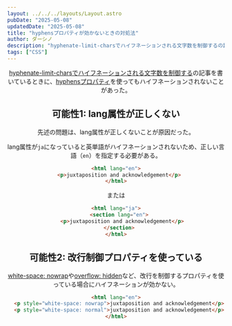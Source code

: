 ```yaml
---
layout: ../../../layouts/Layout.astro
pubDate: "2025-05-08"
updatedDate: "2025-05-08"
title: "hyphensプロパティが効かないときの対処法"
author: ダーシノ
description: "hyphenate-limit-charsでハイフネーションされる文字数を制御するの記事を書いているときに、hyphensプロパティを使ってもハイフネーションされないことがあった。"
tags: ["CSS"]
---
```



<Header {...frontmatter} />

[hyphenate\-limit\-charsでハイフネーションされる文字数を制御する](https://bcrikko.github.io/til/posts/2025-05-08/hyphenate-limit-chars/)の記事を書いているときに、[hyphensプロパティ](https://developer.mozilla.org/en-US/docs/Web/CSS/hyphens)を使ってもハイフネーションされないことがあった。

## 可能性1: lang属性が正しくない

先述の問題は、lang属性が正しくないことが原因だった。

lang属性が`ja`になっていると英単語がハイフネーションされないため、正しい言語（`en`）を指定する必要がある。
```html
<html lang="en">
  <p>juxtaposition and acknowledgement</p>
</html>
```
または
```html
<html lang="ja">
  <section lang="en">
    <p>juxtaposition and acknowledgement</p>
  </section>
</html>
```

## 可能性2: 改行制御プロパティを使っている

[white-space: nowrap](https://developer.mozilla.org/en-US/docs/Web/CSS/white-space)や[overflow: hidden](https://developer.mozilla.org/en-US/docs/Web/CSS/overflow)など、改行を制御するプロパティを使っている場合にハイフネーションが効かない。

```html
<html lang="en">
  <p style="white-space: nowrap">juxtaposition and acknowledgement</p>
  <p style="white-space: normal">juxtaposition and acknowledgement</p>
</html>
```
